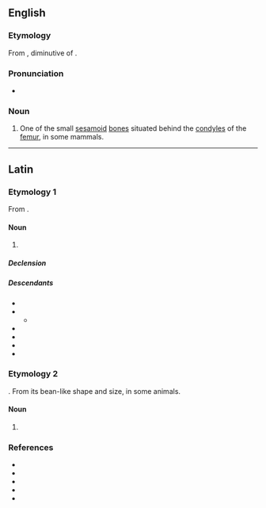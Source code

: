{{also|Fabella}}
==English==

===Etymology===
From {{bor|en|NL.|fabella}}, diminutive of {{der|en|la|faba|t=bean}}.

===Pronunciation===
* {{IPA|en|/fəˈbɛlə/}}

===Noun===
{{en-noun|fabellae}}

# {{lb|en|anatomy}} One of the small [[sesamoid]] [[bone]]s situated behind the [[condyles]] of the [[femur]], in some mammals.

----

==Latin==

===Etymology 1===
From {{af|la|fābula|-lus|alt2=-la|pos2=diminutive suffix}}.

====Noun====
{{la-noun|fābella<1>}}

# {{diminutive of|la|fābula|t=fable, tale, story}}

=====Declension=====
{{la-ndecl|fābella<1>}}

=====Descendants=====
* {{desc|it|favella}}
* {{desc|fro|favele}}
** {{desc|en|favel|bor=1}}
* {{desc|pl|fabuła}}
* {{desc|pt|fabela}}
* {{desc|rm|faveala|faviala}}
* {{desc|es|fabela|bor=1}}

===Etymology 2===
{{suffix|la|faba|ellus|gloss1=bean}}. From its bean-like shape and size, in some animals.
{{attention|la|needs declension info or RFV'ing}}
====Noun====
{{head|la|noun|g=f}}

# {{lb|la||anatomy}} {{m|en|fabella}} {{gloss|the posterior analogue of the anterior [[patella]]}}

===References===
* {{R:L&S}}
* {{R:Elementary Lewis}}
* {{R:du Cange}}
* {{R:Gaffiot}}
* {{R:M&A}}